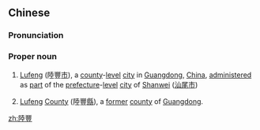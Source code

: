 {{also|陆丰}}
==Chinese==
{{zh-forms|s=陆丰|[[shore]]<br>[[land]]<br>[[mainland]]|[[abundance]]<br>[[great]]([[greatness|ness]])<br>[[plenty]]}}
{{wikipedia|Lufeng, Guangdong|Lufeng}}
===Pronunciation===
{{zh-pron
|m=Lùfēng
|c=luk6 fung1
|cat=pn
}}

===Proper noun===
{{zh-proper noun}}
# {{lb|zh|geography}} [[Lufeng]] (陸豐[[市]]), a [[county]]-[[level]] [[city]] in [[Guangdong]], [[China]], [[administer]]ed as [[part]] of the [[prefecture]]-[[level]] [[city]] of [[Shanwei]] ([[汕尾]][[市]])
# {{lb|zh|historical|_|geography}} [[Lufeng]] [[county|County]] (陸豐[[縣]]), a [[former]] [[county]] of [[Guangdong]].

[[zh:陸豐]]